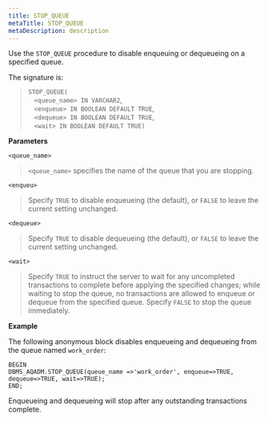 ```yaml
---
title: STOP_QUEUE
metaTitle: STOP_QUEUE
metaDescription: description
---
```


Use the `STOP_QUEUE` procedure to disable enqueuing or dequeueing on a
specified queue.

The signature is:

> `STOP_QUEUE(`  
>    `<queue_name> IN VARCHAR2`,  
>    `<enqueue> IN BOOLEAN DEFAULT TRUE`,  
>    `<dequeue> IN BOOLEAN DEFAULT TRUE`,  
>    `<wait> IN BOOLEAN DEFAULT TRUE)`

**Parameters**

`<queue_name>`

> `<queue_name>` specifies the name of the queue that you are stopping.

`<enqueu>`

> Specify `TRUE` to disable enqueueing (the default), or `FALSE` to
> leave the current setting unchanged.

`<dequeue>`

> Specify `TRUE` to disable dequeueing (the default), or `FALSE` to
> leave the current setting unchanged.

`<wait>`

> Specify `TRUE` to instruct the server to wait for any uncompleted
> transactions to complete before applying the specified changes; while
> waiting to stop the queue, no transactions are allowed to enqueue or
> dequeue from the specified queue. Specify `FALSE` to stop the queue
> immediately.

**Example**

The following anonymous block disables enqueueing and dequeueing from
the queue named `work_order`:

``` text
BEGIN
DBMS_AQADM.STOP_QUEUE(queue_name =>'work_order', enqueue=>TRUE,
dequeue=>TRUE, wait=>TRUE);
END;
```

Enqueueing and dequeueing will stop after any outstanding transactions
complete.
